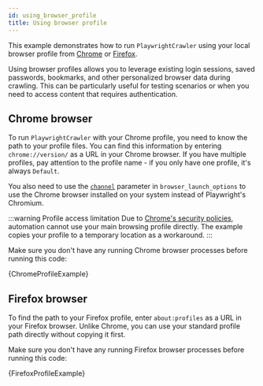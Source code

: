 ```yaml
---
id: using_browser_profile
title: Using browser profile
---
```





This example demonstrates how to run <ApiLink to="class/PlaywrightCrawler">`PlaywrightCrawler`</ApiLink> using your local browser profile from [Chrome](https://www.google.com/intl/us/chrome/) or [Firefox](https://www.firefox.com/).

Using browser profiles allows you to leverage existing login sessions, saved passwords, bookmarks, and other personalized browser data during crawling. This can be particularly useful for testing scenarios or when you need to access content that requires authentication.

## Chrome browser

To run <ApiLink to="class/PlaywrightCrawler">`PlaywrightCrawler`</ApiLink> with your Chrome profile, you need to know the path to your profile files. You can find this information by entering `chrome://version/` as a URL in your Chrome browser. If you have multiple profiles, pay attention to the profile name - if you only have one profile, it's always `Default`.

You also need to use the [`channel`](https://playwright.dev/python/docs/api/class-browsertype#browser-type-launch-option-channel) parameter in `browser_launch_options` to use the Chrome browser installed on your system instead of Playwright's Chromium.

:::warning Profile access limitation
Due to [Chrome's security policies](https://developer.chrome.com/blog/remote-debugging-port), automation cannot use your main browsing profile directly. The example copies your profile to a temporary location as a workaround.
:::

Make sure you don't have any running Chrome browser processes before running this code:

<CodeBlock className="language-python" language="python">
    {ChromeProfileExample}
</CodeBlock>

## Firefox browser

To find the path to your Firefox profile, enter `about:profiles` as a URL in your Firefox browser. Unlike Chrome, you can use your standard profile path directly without copying it first.

Make sure you don't have any running Firefox browser processes before running this code:

<CodeBlock className="language-python" language="python">
    {FirefoxProfileExample}
</CodeBlock>
